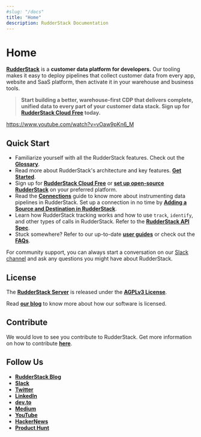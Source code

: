 ```yaml
---
#slug: "/docs"
title: "Home"
description: RudderStack Documentation
---
```


# Home

[**RudderStack**](https://rudderstack.com/) is a **customer data platform for developers.** Our tooling makes it easy to deploy pipelines that collect customer data from every app, website and SaaS platform, then activate it in your warehouse and business tools.

> **Start building a better, warehouse-first CDP that delivers complete, unified data to every part of your customer data stack. Sign up for <a href="https://app.rudderlabs.com/signup?type=freetrial">RudderStack Cloud Free</a> today.**

https://www.youtube.com/watch?v=vOaw9pKn6_M

## Quick Start

- Familiarize yourself with all the RudderStack features. Check out the [**Glossary**](../glossary/).
- Read more about RudderStack's architecture and key features. [**Get Started**](../get-started/).
- Sign up for [**RudderStack Cloud Free**](https://app.rudderlabs.com/signup?type=freetrial) or [**set up open-source RudderStack**](https://rudderstack.com/docs/get-started/installing-and-setting-up-rudderstack) on your preferred platform.
- Read the [**Connections**](../connections/) guide to know more about instrumenting data pipelines in RudderStack. Set up a connection in no time by [**Adding a Source and Destination in RudderStack**](../connections/adding-source-and-destination-rudderstack).
- Learn how RudderStack tracking works and how to use `track`, `identify`, and other types of calls in RudderStack. Refer to the [**RudderStack API Spec**](../rudderstack-api/api-specification/rudderstack-spec/).
- Stuck somewhere? Refer to our up-to-date [**user guides**](../user-guides/) or check out the [**FAQs**](../faqs/).

<div class="successBlock">
For community support, you can always start a conversation on our  <a href="https://rudderstack.com/join-rudderstack-slack-community">Slack channel</a> and ask any questions you might have about RudderStack.
</div>

## License

The [**RudderStack Server**](https://github.com/rudderlabs/rudder-server) is released under the [**AGPLv3 License**](https://www.gnu.org/licenses/agpl-3.0-standalone.html).

<div class="infoBlock">

Read [**our blog**](https://rudderstack.com/blog/rudderstacks-licensing-explained) to know more about how our software is licensed.
</div>

## Contribute

We would love to see you contribute to RudderStack. Get more information on how to contribute [**here**](https://github.com/rudderlabs/rudderstack-docs/blob/master/CONTRIBUTING.MD).

## Follow Us

- [**RudderStack Blog**](https://rudderstack.com/blog/)
- [**Slack**](https://rudderstack.com/join-rudderstack-slack-community)
- [**Twitter**](https://twitter.com/rudderstack)
- [**LinkedIn**](https://www.linkedin.com/company/rudderlabs/)
- [**dev.to**](https://dev.to/rudderstack)
- [**Medium**](https://rudderstack.medium.com/)
- [**YouTube**](https://www.youtube.com/channel/UCgV-B77bV_-LOmKYHw8jvBw)
- [**HackerNews**](https://news.ycombinator.com/item?id=21081756)
- [**Product Hunt**](https://www.producthunt.com/posts/rudderstack)
